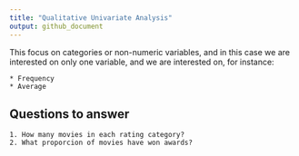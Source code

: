 ```yaml
---
title: "Qualitative Univariate Analysis"
output: github_document
---
```


This focus on categories or non-numeric variables, and in this case we are interested on only one variable, and we are interested on, for instance:  

    * Frequency
    * Average
    
## Questions to answer

    1. How many movies in each rating category?  
    2. What proporcion of movies have won awards?
    

